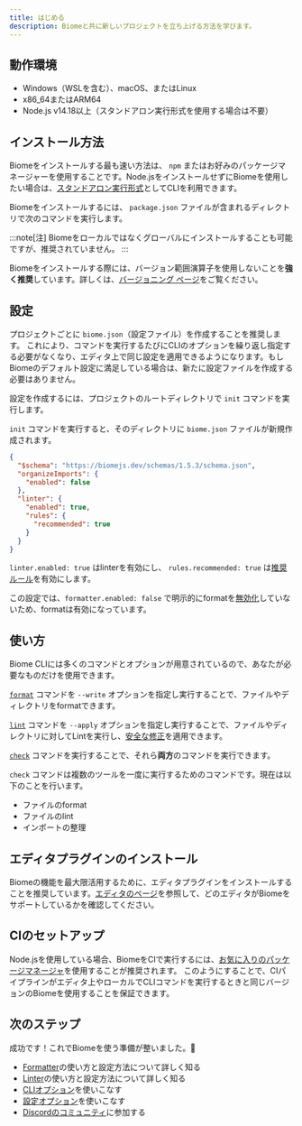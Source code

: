 ```yaml
---
title: はじめる
description: Biomeと共に新しいプロジェクトを立ち上げる方法を学びます。
---
```



## 動作環境

- Windows（WSLを含む）、macOS、またはLinux
- x86_64またはARM64
- Node.js v14.18以上（スタンドアロン実行形式を使用する場合は不要）

## インストール方法

Biomeをインストールする最も速い方法は、 `npm` またはお好みのパッケージマネージャーを使用することです。Node.jsをインストールせずにBiomeを使用したい場合は、[スタンドアロン実行形式](/guides/manual-installation)としてCLIを利用できます。

Biomeをインストールするには、 `package.json` ファイルが含まれるディレクトリで次のコマンドを実行します。

<PackageManagerCommand
  npm="install --save-dev --save-exact @biomejs/biome"
  pnpm="add --save-dev --save-exact @biomejs/biome"
  yarn="add --dev --exact @biomejs/biome"
  bun="add --dev --exact @biomejs/biome"
/>

:::note[注]
Biomeをローカルではなくグローバルにインストールすることも可能ですが、推奨されていません。
:::

Biomeをインストールする際には、バージョン範囲演算子を使用しないことを**強く推奨**しています。詳しくは、[バージョニング ページ](/internals/versioning/)をご覧ください。

## 設定

プロジェクトごとに `biome.json`（設定ファイル）を作成することを推奨します。
これにより、コマンドを実行するたびにCLIのオプションを繰り返し指定する必要がなくなり、エディタ上で同じ設定を適用できるようになります。もしBiomeのデフォルト設定に満足している場合は、新たに設定ファイルを作成する必要はありません。

設定を作成するには、プロジェクトのルートディレクトリで `init` コマンドを実行します。

<PackageManagerBiomeCommand command="init" />

`init` コマンドを実行すると、そのディレクトリに `biome.json` ファイルが新規作成されます。

```json title="biome.json"
{
  "$schema": "https://biomejs.dev/schemas/1.5.3/schema.json",
  "organizeImports": {
    "enabled": false
  },
  "linter": {
    "enabled": true,
    "rules": {
      "recommended": true
    }
  }
}
```

`linter.enabled: true` はlinterを有効にし、 `rules.recommended: true` は[推奨ルール](/linter/rules/)を有効にします。

この設定では、`formatter.enabled: false` で明示的にformatを[無効化](/reference/configuration/#formatterenabled)していないため、formatは有効になっています。

## 使い方

Biome CLIには多くのコマンドとオプションが用意されているので、あなたが必要なものだけを使用できます。

[`format`](/reference/cli#biome-format) コマンドを `--write` オプションを指定し実行することで、ファイルやディレクトリをformatできます。

<PackageManagerBiomeCommand command="format <files> --write" />

[`lint`](/reference/cli#biome-lint) コマンドを `--apply` オプションを指定し実行することで、ファイルやディレクトリに対してLintを実行し、[安全な修正](/linter#safe-fixes)を適用できます。

<PackageManagerBiomeCommand command="lint <files>" />

[`check`](/reference/cli#biome-check) コマンドを実行することで、それら**両方**のコマンドを実行できます。

<PackageManagerBiomeCommand command="check --apply <files>" />

`check` コマンドは複数のツールを一度に実行するためのコマンドです。現在は以下のことを行います。

- ファイルのformat
- ファイルのlint
- インポートの整理

## エディタプラグインのインストール

Biomeの機能を最大限活用するために、エディタプラグインをインストールすることを推奨しています。[エディタのページ](/guides/integrate-in-editor)を参照して、どのエディタがBiomeをサポートしているかを確認してください。

## CIのセットアップ

Node.jsを使用している場合、BiomeをCIで実行するには、[お気に入りのパッケージマネージャ](/guides/getting-started#installation)を使用することが推奨されます。
このようにすることで、CIパイプラインがエディタ上やローカルでCLIコマンドを実行するときと同じバージョンのBiomeを使用することを保証できます。

## 次のステップ

成功です！これでBiomeを使う準備が整いました。🥳

- [Formatter](/formatter)の使い方と設定方法について詳しく知る
- [Linter](/linter)の使い方と設定方法について詳しく知る
- [CLIオプション](/reference/cli)を使いこなす
- [設定オプション](/reference/configuration)を使いこなす
- [Discordのコミュニティ](https://discord.gg/BypW39g6Yc)に参加する

